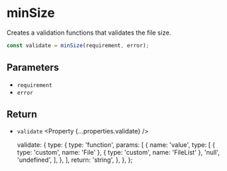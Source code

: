 
<Title>minSize | Modular Forms</Title>
<Meta
  name="description"
  content="Creates a validation functions that validates the file size."
/>

# minSize

Creates a validation functions that validates the file size.

```ts
const validate = minSize(requirement, error);
```

## Parameters

- `requirement` <Property type="number" />
- `error` <Property type="string" />

## Return

- `validate` <Property {...properties.validate} />

  validate: {
    type: {
      type: 'function',
      params: [
        {
          name: 'value',
          type: [
            { type: 'custom', name: 'File' },
            { type: 'custom', name: 'FileList' },
            'null',
            'undefined',
          ],
        },
      ],
      return: 'string',
    },
  },
};
